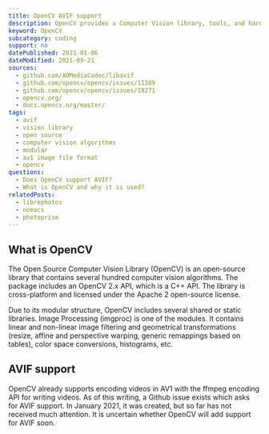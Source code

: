 ```yaml
---
title: OpenCV AVIF support
description: OpenCV provides a Computer Vision library, tools, and hardware. Find out if it supports AVIF.
keyword: OpenCV
subcategory: coding
support: no
datePublished: 2021-01-06
dateModified: 2021-09-21
sources:
  - github.com/AOMediaCodec/libavif
  - github.com/opencv/opencv/issues/11389
  - github.com/opencv/opencv/issues/19271
  - opencv.org/
  - docs.opencv.org/master/
tags:
  - avif
  - vision library
  - open source
  - computer vision algorithms
  - modular
  - av1 image file format
  - opencv
questions:
  - Does OpenCV support AVIF?
  - What is OpenCV and why it is used?
relatedPosts:
  - librephotos
  - nomacs
  - photoprism
---
```


## What is OpenCV

The Open Source Computer Vision Library (OpenCV) is an open-source library that contains several hundred computer vision algorithms. The package includes an OpenCV 2.x API, which is a C++ API. The library is cross-platform and licensed under the Apache 2 open-source license.

Due to its modular structure, OpenCV includes several shared or static libraries. Image Processing (imgproc) is one of the modules. It contains linear and non-linear image filtering and geometrical transformations (resize, affine and perspective warping, generic remappings based on tables), color space conversions, histograms, etc.

## AVIF support

OpenCV already supports encoding videos in AV1 with the ffmpeg encoding API for writing videos. As of this writing, a Github issue exists which asks for AVIF support. In January 2021, it was created, but so far has not received much attention. It is uncertain whether OpenCV will add support for AVIF soon.
